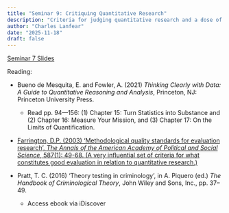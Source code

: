 ```yaml
---
title: "Seminar 9: Critiquing Quantitative Research"
description: "Criteria for judging quantitative research and a dose of skepticism"
author: "Charles Lanfear"
date: "2025-11-18"
draft: false
---
```


[Seminar 7 Slides](https://clanfear.github.io/ioc_crm/_lectures/critiquing-quantitative-research/slides_critiquing-quantitative-research.html)

Reading:

* Bueno de Mesquita, E. and Fowler, A. (2021) *Thinking Clearly with Data: A Guide to Quantitative Reasoning and Analysis*, Princeton, NJ: Princeton University Press.
   * Read pp. 94—156: (1) Chapter 15: Turn Statistics into Substance and (2) Chapter 16: Measure Your Mission, and (3) Chapter 17: On the Limits of Quantification.

* [Farrington, D.P. (2003) ‘Methodological quality standards for evaluation research’, *The Annals of the American Academy of Political and Social Science*, 587(1): 49-68. (A very influential set of criteria for what constitutes good evaluation in relation to quantitative research.)](https://doi.org/10.1177/0002716202250789)

* Pratt, T. C. (2016) ‘Theory testing in criminology’, in A. Piquero (ed.) *The Handbook of Criminological Theory*, John Wiley and Sons, Inc., pp. 37–49.
   * Access ebook via iDiscover
